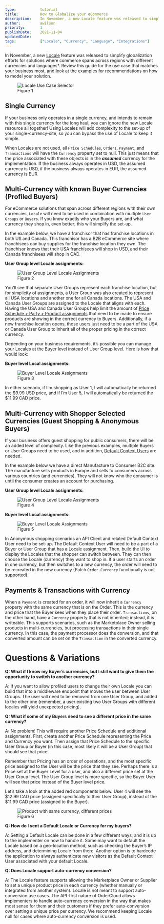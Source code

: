 ```yaml
---
type:           tutorial
title:          How to Globalize your eCommerce
description:    In November, a new Locale feature was released to simplify globalization efforts for solutions where commerce spans across regions with different currencies and languages*. Review this guide for the use case that matches your business most, and look at the examples for recommendations on how to model your solution.
author:         awilson
priority:       1
publishDate:    2021-11-04
updatedDate:    
tags:           ["Locale", "Currency", "Language", "Integrations"]
---
```


In November, a new [Locale](https://ordercloud.io/knowledge-base/globalization-multicurrency-multilanguage) feature was released to simplify globalization efforts for solutions where commerce spans across regions with different currencies and languages*. Review this guide for the use case that matches your business most, and look at the examples for recommendations on how to model your solution.

<figure class="blog-figure">
<img src="/images/knowledge-base/inline/locale-use-guide/locale_1.jpg" alt="Locale Use Case Selector"/>
<figcaption>Figure 1</figcaption>
</figure>


## Single Currency

If your business only operates in a single currency, and intends to remain with this single currency for the long haul, you can ignore the new Locale resource all together! Using Locales will add complexity to the set-up of your single-currency-site, so you can bypass the use of Locale to keep it simple.

When Locales are not used, all `Price Schedules`, `Orders`, `Payment`, and `Transactions` will have the `Currency` property set to null. This just means that the price associated with these objects is in the ***assumed*** currency for the implementation. If the business always operates in USD, the assumed currency is USD, if the business always operates in EUR, the assumed currency is EUR.

## Multi-Currency with known Buyer Currencies (Profiled Buyers)

For eCommerce solutions that span across different regions with their own currencies, `Locale` will need to be used in combination with multiple `User Groups` or `Buyers`. If you know exactly who your Buyers are, and what currency they shop in, even better; this will simplify the set-up.

In the example below, we have a franchisor that has franchise locations in both US and Canada. This franchisor has a B2B eCommerce site where franchisees can buy supplies for the franchise location they own. The franchisor knows that their USA franchisees will shop in USD, and their Canada franchisees will shop in CAD.

**User Group level Locale assignments:**
<figure class="blog-figure">
<img src="/images/knowledge-base/inline/locale-use-guide/locale_2.jpg" alt="User Group Level Locale Assignments"/>
<figcaption>Figure 2</figcaption>
</figure>

You’ll see that separate User Groups represent each franchise location, but for simplicity of assignments, a User Group was also created to represent all USA locations and another one for all Canada locations. The USA and Canada User Groups are assigned to the Locale that aligns with each. Having the USA and Canada User Groups help limit the amount of [Price Schedule > Party > Product assignments](https://ordercloud.io/api-reference/product-catalogs/products/save-assignment) that need to be made to ensure products are showing in the correct currency to Buyers. Additionally, if a new franchise location opens, those users just need to be a part of the USA or Canada User Group to inherit all of the proper pricing in the correct currency.

Depending on your business requirements, it’s possible you can manage your Locales at the Buyer level instead of User Group level. Here is how that would look:

**Buyer level Local assignments:**
<figure class="blog-figure">
<img src="/images/knowledge-base/inline/locale-use-guide/locale_3.jpg" alt="Buyer Level Locale Assignments"/>
<figcaption>Figure 3</figcaption>
</figure>

In either scenario, if I’m shopping as User 1, I will automatically be returned the $9.99 USD price, and if I’m User 5, I will automatically be returned the $11.99 CAD price.

## Multi-Currency with Shopper Selected Currencies (Guest Shopping & Anonymous Buyers)

If your business offers guest shopping for public consumers, there will be an added level of complexity. Like the previous examples, multiple Buyers or User Groups need to be used, and in addition, [Default Context Users](https://ordercloud.io/knowledge-base/anonymous-shopping) are needed.

In the example below we have a direct Manufacture to Consumer B2C site. The manufacture sells products in Europe and sells to consumers across various countries (and currencies). They will not know who the consumer is until the consumer creates an account for purchasing.

**User Group level Locale assignments:**
<figure class="blog-figure">
<img src="/images/knowledge-base/inline/locale-use-guide/locale_4.jpg" alt="User Group Level Locale Assignments"/>
<figcaption>Figure 4</figcaption>
</figure>

**Buyer level Local assignments:**
<figure class="blog-figure">
<img src="/images/knowledge-base/inline/locale-use-guide/locale_5.jpg" alt="Buyer Level Locale Assignments"/>
<figcaption>Figure 5</figcaption>
</figure>

In Anonymous shopping scenarios an API Client and related Default Context User need to be set-up. The Default Context User will need to be a part of a Buyer or User Group that has a Locale assignment. Then, build the UI to display the Locales that the shopper can switch between. They can then choose the Locale (currency) they want to shop in. If a user starts an order in one currency, but then switches to a new currency, the order will need to be recreated in the new currency (Patch `Order.Currency` functionally is not supported).

## Payments & Transactions with Currency

When a `Payment` is created for an order, it will now inherit a `Currency` property with the same currency that is on the Order. This is the currency and price that the Buyer sees when they place their order. `Transactions`, on the other hand, have a `Currency` property that is not inherited; instead, it is writeable. This supports scenarios, such as the Marketplace Owner selling products in multi-currencies, but processing transactions in their single currency. In this case, the payment processor does the conversion, and that converted amount can be set on the `Transaction` in the converted currency.

# Questions & Variations

**Q: What if I know my Buyer’s currencies, but I still want to give them the opportunity to switch to another currency?**

 A: If you want to allow profiled users to change their own Locale you can build that into a middleware endpoint that moves the user between User Groups. The user will need to be removed from one User Group, and added to the other one (remember, a user existing two User Groups with different locales will yield unexpected pricing).


**Q: What if some of my Buyers need to see a different price in the same currency?**

A: No problem! This will require another Price Schedule and additional assignments. First, create another Price Schedule representing the Price and Currency you want. Then assign that Price Schedule to the specific User Group or Buyer (in this case, most likely it will be a User Group) that should see that price.

Remember that Pricing has an order of operations, and the most specific price assigned to the User will be the price that they see. Perhaps there is a Price set at the Buyer Level for a user, and also a different price set at the User Group level. The User Group level is more specific, so the Buyer User will see that price instead of the Buyer level price.

Let’s take a look at the added red components below. User 4 will see the $12.99 CAD price (assigned specifically to their User Group), instead of the $11.99 CAD price (assigned to the Buyer).
<figure class="blog-figure">
<img src="/images/knowledge-base/inline/locale-use-guide/locale_6.jpg" alt="Product with same currency, different prices"/>
<figcaption>Figure 6</figcaption>
</figure>

**Q: How do I sent a Default Locale or Currency for my buyers?**

A: Setting a Default Locale can be done in a few different ways, and it is up to the implementer on how to handle it. Some may want to default the Locale based on a geo-location method, such as checking the Buyer’s IP address, and determining Locale from there. Another option is to hardcode the application to always authenticate new visitors as the Default Context User associated with your default Locale.

**Q: Does Locale support auto-currency conversion?**

A: The Locale feature supports allowing the Marketplace Owner or Supplier to set a unique product price in each currency (whether manually or integrated from another system). Locale is not meant to support auto-conversion use cases. The API-first nature of OrderCloud allows implementers to handle auto-currency conversion in the way that makes most sense for them and their customers if they prefer auto-conversion over setting a unique price per currency. We recommend keeping Locale null for cases where auto-currency conversion is used.
